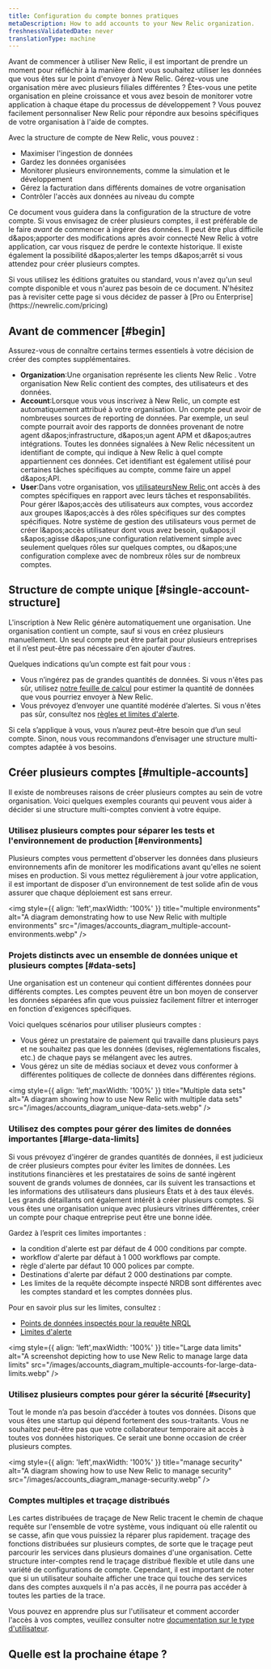 ```yaml
---
title: Configuration du compte bonnes pratiques
metaDescription: How to add accounts to your New Relic organization.
freshnessValidatedDate: never
translationType: machine
---
```


Avant de commencer à utiliser New Relic, il est important de prendre un moment pour réfléchir à la manière dont vous souhaitez utiliser les données que vous êtes sur le point d&apos;envoyer à New Relic. Gérez-vous une organisation mère avec plusieurs filiales différentes ? Êtes-vous une petite organisation en pleine croissance et vous avez besoin de monitorer votre application à chaque étape du processus de développement ? Vous pouvez facilement personnaliser New Relic pour répondre aux besoins spécifiques de votre organisation à l&apos;aide de comptes.

Avec la structure de compte de New Relic, vous pouvez :

* Maximiser l&apos;ingestion de données
* Gardez les données organisées
* Monitorer plusieurs environnements, comme la simulation et le développement
* Gérez la facturation dans différents domaines de votre organisation
* Contrôler l&apos;accès aux données au niveau du compte

Ce document vous guidera dans la configuration de la structure de votre compte. Si vous envisagez de créer plusieurs comptes, il est préférable de le faire *avant* de commencer à ingérer des données. Il peut être plus difficile d&amp;apos;apporter des modifications après avoir connecté New Relic à votre application, car vous risquez de perdre le contexte historique. Il existe également la possibilité d&amp;apos;alerter les temps d&amp;apos;arrêt si vous attendez pour créer plusieurs comptes.

<Callout variant="tip">
  Si vous utilisez les éditions gratuites ou standard, vous n&apos;avez qu&apos;un seul compte disponible et vous n&apos;aurez pas besoin de ce document. N&apos;hésitez pas à revisiter cette page si vous décidez de passer à [Pro ou Enterprise](https://newrelic.com/pricing)
</Callout>

## Avant de commencer [#begin]

Assurez-vous de connaître certains termes essentiels à votre décision de créer des comptes supplémentaires.

* <DNT>**Organization**</DNT>:Une organisation représente les clients New Relic . Votre organisation New Relic contient des comptes, des utilisateurs et des données.
* <DNT>**Account**</DNT>:Lorsque vous vous inscrivez à New Relic, un compte est automatiquement attribué à votre organisation. Un compte peut avoir de nombreuses sources de reporting de données. Par exemple, un seul compte pourrait avoir des rapports de données provenant de notre agent d&amp;apos;infrastructure, d&amp;apos;un agent APM et d&amp;apos;autres intégrations. Toutes les données signalées à New Relic nécessitent un identifiant de compte, qui indique à New Relic à quel compte appartiennent ces données. Cet identifiant est également utilisé pour certaines tâches spécifiques au compte, comme faire un appel d&amp;apos;API.
* <DNT>**User**</DNT>:Dans votre organisation, vos [utilisateursNew Relic ](/docs/accounts/accounts-billing/new-relic-one-user-management/introduction-managing-users/)ont accès à des comptes spécifiques en rapport avec leurs tâches et responsabilités. Pour gérer l&amp;apos;accès des utilisateurs aux comptes, vous accordez aux groupes l&amp;apos;accès à des rôles spécifiques sur des comptes spécifiques. Notre système de gestion des utilisateurs vous permet de créer l&amp;apos;accès utilisateur dont vous avez besoin, qu&amp;apos;il s&amp;apos;agisse d&amp;apos;une configuration relativement simple avec seulement quelques rôles sur quelques comptes, ou d&amp;apos;une configuration complexe avec de nombreux rôles sur de nombreux comptes.

## Structure de compte unique [#single-account-structure]

L&apos;inscription à New Relic génère automatiquement une organisation. Une organisation contient un compte, sauf si vous en créez plusieurs manuellement. Un seul compte peut être parfait pour plusieurs entreprises et il n’est peut-être pas nécessaire d’en ajouter d’autres.

Quelques indications qu’un compte est fait pour vous :

* Vous n’ingérez pas de grandes quantités de données. Si vous n&apos;êtes pas sûr, utilisez [notre feuille de calcul](https://newrelic.com/blog/nerdlog/estimate-data-cost) pour estimer la quantité de données que vous pourriez envoyer à New Relic.
* Vous prévoyez d’envoyer une quantité modérée d’alertes. Si vous n&apos;êtes pas sûr, consultez nos [règles et limites d&apos;alerte](/docs/alerts-applied-intelligence/new-relic-alerts/learn-alerts/rules-limits-alerts).

Si cela s’applique à vous, vous n’aurez peut-être besoin que d’un seul compte. Sinon, nous vous recommandons d’envisager une structure multi-comptes adaptée à vos besoins.

## Créer plusieurs comptes [#multiple-accounts]

Il existe de nombreuses raisons de créer plusieurs comptes au sein de votre organisation. Voici quelques exemples courants qui peuvent vous aider à décider si une structure multi-comptes convient à votre équipe.

### Utilisez plusieurs comptes pour séparer les tests et l&apos;environnement de production [#environments]

Plusieurs comptes vous permettent d&apos;observer les données dans plusieurs environnements afin de monitorer les modifications avant qu&apos;elles ne soient mises en production. Si vous mettez régulièrement à jour votre application, il est important de disposer d&apos;un environnement de test solide afin de vous assurer que chaque déploiement est sans erreur.

<img style={{ align: 'left',maxWidth: '100%' }} title="multiple environments" alt="A diagram demonstrating how to use New Relic with multiple environments" src="/images/accounts_diagram_multiple-account-environments.webp" />

### Projets distincts avec un ensemble de données unique et plusieurs comptes [#data-sets]

Une organisation est un conteneur qui contient différentes données pour différents comptes. Les comptes peuvent être un bon moyen de conserver les données séparées afin que vous puissiez facilement filtrer et interroger en fonction d&apos;exigences spécifiques.

Voici quelques scénarios pour utiliser plusieurs comptes :

* Vous gérez un prestataire de paiement qui travaille dans plusieurs pays et ne souhaitez pas que les données (devises, réglementations fiscales, etc.) de chaque pays se mélangent avec les autres.
* Vous gérez un site de médias sociaux et devez vous conformer à différentes politiques de collecte de données dans différentes régions.

<img style={{ align: 'left',maxWidth: '100%' }} title="Multiple data sets" alt="A diagram showing how to use New Relic with multiple data sets" src="/images/accounts_diagram_unique-data-sets.webp" />

### Utilisez des comptes pour gérer des limites de données importantes [#large-data-limits]

Si vous prévoyez d&apos;ingérer de grandes quantités de données, il est judicieux de créer plusieurs comptes pour éviter les limites de données. Les institutions financières et les prestataires de soins de santé ingèrent souvent de grands volumes de données, car ils suivent les transactions et les informations des utilisateurs dans plusieurs États et à des taux élevés. Les grands détaillants ont également intérêt à créer plusieurs comptes. Si vous êtes une organisation unique avec plusieurs vitrines différentes, créer un compte pour chaque entreprise peut être une bonne idée.

Gardez à l’esprit ces limites importantes :

* la condition d&apos;alerte est par défaut de 4 000 conditions par compte.
* workflow d&apos;alerte par défaut à 1 000 workflows par compte.
* règle d&apos;alerte par défaut 10 000 polices par compte.
* Destinations d&apos;alerte par défaut 2 000 destinations par compte.
* Les limites de la requête décompte inspecté NRDB sont différentes avec les comptes standard et les comptes données plus.

Pour en savoir plus sur les limites, consultez :

* [Points de données inspectés pour la requête NRQL](/docs/query-your-data/nrql-new-relic-query-language/get-started/rate-limits-nrql-queries/#inspected-count-limits)
* [Limites d&apos;alerte](/docs/alerts-applied-intelligence/new-relic-alerts/learn-alerts/rules-limits-alerts/)

<img style={{ align: 'left',maxWidth: '100%' }} title="Large data limits" alt="A screenshot depicting how to use New Relic to manage large data limits" src="/images/accounts_diagram_multiple-accounts-for-large-data-limits.webp" />

### Utilisez plusieurs comptes pour gérer la sécurité [#security]

Tout le monde n’a pas besoin d’accéder à toutes vos données. Disons que vous êtes une startup qui dépend fortement des sous-traitants. Vous ne souhaitez peut-être pas que votre collaborateur temporaire ait accès à toutes vos données historiques. Ce serait une bonne occasion de créer plusieurs comptes.

<img style={{ align: 'left',maxWidth: '100%' }} title="manage security" alt="A diagram showing how to use New Relic to manage security" src="/images/accounts_diagram_manage-security.webp" />

### Comptes multiples et traçage distribués

Les cartes distribuées de traçage de New Relic tracent le chemin de chaque requête sur l&apos;ensemble de votre système, vous indiquant où elle ralentit ou se casse, afin que vous puissiez la réparer plus rapidement. traçage des fonctions distribuées sur plusieurs comptes, de sorte que le traçage peut parcourir les services dans plusieurs domaines d&apos;une organisation. Cette structure inter-comptes rend le traçage distribué flexible et utile dans une variété de configurations de compte. Cependant, il est important de noter que si un utilisateur souhaite afficher une trace qui touche des services dans des comptes auxquels il n&apos;a pas accès, il ne pourra pas accéder à toutes les parties de la trace.

Vous pouvez en apprendre plus sur l&apos;utilisateur et comment accorder l&apos;accès à vos comptes, veuillez consulter notre [documentation sur le type d&apos;utilisateur](/docs/accounts/accounts-billing/new-relic-one-user-management/user-type/).

## Quelle est la prochaine étape ?

<DocTiles>
  <DocTile path="https://docs.newrelic.com/docs/accounts/accounts-billing/account-structure/add-accounts/" title="Add an account" />

  <DocTile path="https://newrelic.com/pricing" title="Learn more about pricing" />

  <DocTile path="https://docs.newrelic.com/docs/accounts/accounts-billing/new-relic-one-user-management/introduction-managing-users/" title="Learn about how to manage users" />
</DocTiles>
